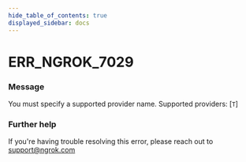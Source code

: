 ```yaml
---
hide_table_of_contents: true
displayed_sidebar: docs
---
```



# ERR_NGROK_7029

### Message

You must specify a supported provider name. Supported providers: [`T`]

### Further help

If you're having trouble resolving this error, please reach out to [support@ngrok.com](mailto:support@ngrok.com?subject=Help%20with%20ERR_NGROK_7029)

<ErrorDetails error="err_ngrok_7029" />
